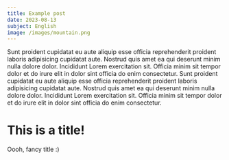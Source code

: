 ```yaml
---
title: Example post
date: 2023-08-13
subject: English
image: /images/mountain.png
---
```


Sunt proident cupidatat eu aute aliquip esse officia reprehenderit proident laboris adipisicing cupidatat aute. Nostrud quis amet ea qui deserunt minim nulla dolore dolor. Incididunt Lorem exercitation sit. Officia minim sit tempor dolor et do irure elit in dolor sint officia do enim consectetur.
Sunt proident cupidatat eu aute aliquip esse officia reprehenderit proident laboris adipisicing cupidatat aute. Nostrud quis amet ea qui deserunt minim nulla dolore dolor. Incididunt Lorem exercitation sit. Officia minim sit tempor dolor et do irure elit in dolor sint officia do enim consectetur.

# This is a title!
Oooh, fancy title :)